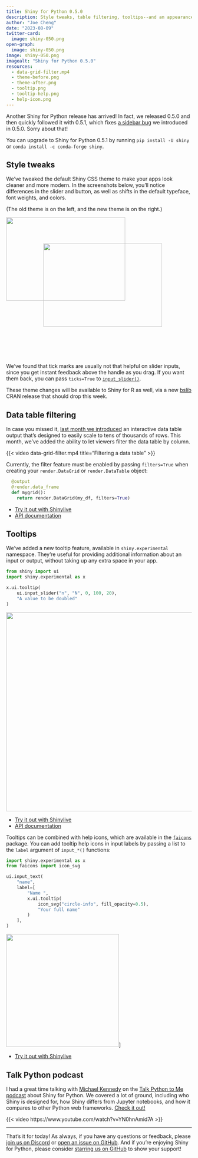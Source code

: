 ```yaml
---
title: Shiny for Python 0.5.0
description: Style tweaks, table filtering, tooltips--and an appearance on the Talk Python podcast!
author: "Joe Cheng"
date: "2023-08-09"
twitter-card:
  image: shiny-050.png
open-graph:
  image: shiny-050.png
image: shiny-050.png
imagealt: "Shiny for Python 0.5.0"
resources:
  - data-grid-filter.mp4
  - theme-before.png
  - theme-after.png
  - tooltip.png
  - tooltip-help.png
  - help-icon.png
---
```


Another Shiny for Python release has arrived! In fact, we released 0.5.0 and then quickly followed it with 0.5.1, which fixes [a sidebar bug](https://github.com/posit-dev/py-shiny/issues/666) we introduced in 0.5.0. Sorry about that!

You can upgrade to Shiny for Python 0.5.1 by running `pip install -U shiny` or `conda install -c conda-forge shiny`.

## Style tweaks

We've tweaked the default Shiny CSS theme to make your apps look cleaner and more modern. In the screenshots below, you'll notice differences in the slider and button, as well as shifts in the default typeface, font weights, and colors.

(The old theme is on the left, and the new theme is on the right.)

<style>
.sshot-caption {
  display: none;
  margin: 1em 0;
  font-size: 1.2em;
}
#after-caption {
  text-align: right;
}
#theme-comparison {
  position: relative;
  padding-bottom: 70%;
  margin-bottom: 3em;
}
#theme-before {
  position: absolute;
  top: 0;
  left: 0;
  width: 80%;
  height: auto;
}
#theme-after {
  position: absolute;
  bottom: 0;
  right: 0;
  width: 80%;
  height: auto;
}
</style>

<div id="before-caption" class="sshot-caption">(old theme)</div>

:::{.column-page #theme-comparison}

![](theme-before.png){fig-alt="App with old sidebar" .border .shadow-lg #theme-before}
![](theme-after.png){fig-alt="App with old sidebar" .border .shadow-lg #theme-after}

:::

<div id="after-caption" class="sshot-caption">(new theme)</div>

We've found that tick marks are usually not that helpful on slider inputs, since you get instant feedback above the handle as you drag. If you want them back, you can pass `ticks=True` to [`input_slider()`](https://shypy-test-center.netlify.app/py/api/ui.input_slider.html).

These theme changes will be available to Shiny for R as well, via a new [bslib](https://rstudio.github.io/bslib/) CRAN release that should drop this week.

## Data table filtering

In case you missed it, [last month we introduced](../shiny-python-0.4.0/) an interactive data table output that's designed to easily scale to tens of thousands of rows. This month, we've added the ability to let viewers filter the data table by column.

{{< video data-grid-filter.mp4
    title="Filtering a data table"
>}}

Currently, the filter feature must be enabled by passing `filters=True` when creating your `render.DataGrid` or `render.DataTable` object:

```python
  @output
  @render.data_frame
  def mygrid():
    return render.DataGrid(my_df, filters=True)
```

- [Try it out with Shinylive](https://shinylive.io/py/examples/#data-frame-grid)
- [API documentation](https://shypy-test-center.netlify.app/py/api/render.DataGrid.html)

## Tooltips

We've added a new tooltip feature, available in `shiny.experimental` namespace. They're useful for providing additional information about an input or output, without taking up any extra space in your app.

```python
from shiny import ui
import shiny.experimental as x

x.ui.tooltip(
    ui.input_slider("n", "N", 0, 100, 20),
    "A value to be doubled"
)
```

![](tooltip.png){fig-alt="A mouse moving over a slider input, causing a tooltip to appear" width="540px"}

- [Try it out with Shinylive](https://shinylive.io/py/editor/#code=NobwRAdghgtgpmAXGKAHVA6VBPMAaMAYwHsIAXOcpMAMwCdiYACAZwAsBLCbJjmVYnTJMAgujxM6lACZw6EgK4cAOhD4ChrTtwxwAHqjl9KZKABsmUFkz2rVaVAH0lTALxMlWKAHM4jmmZK0gAUqkzhNhieZMTEZmQcqKEQEakeHBhcqApkjixmHLJ0oZDK+ExlAHJlEgAMEgCMtfVMAEy1AJR4YWnhZSJMAG7mCnBMMUwARmPSxAqTZnDSNT3hXavpGHNk2bkUermDcpNQCTAlZAdl6xAddhCqsjSsckfFWTkS27sSLHAsLA4pA6iA2AAFvjlwVIIEUMPsyBsnuMDsEQRtUlIyAo6CkaGUIAAqVq8awgD5kDAQNFMQltAC+ZXu9nQblE6GCDmcHF+rzkdwgYHpAF0gA)
- [API documentation](https://shypy-test-center.netlify.app/py/api/ExTooltip.html)

Tooltips can be combined with help icons, which are available in the [`faicons`](https://pypi.org/project/faicons/) package. You can add tooltip help icons in input labels by passing a list to the `label` argument of `input_*()` functions:

```python
import shiny.experimental as x
from faicons import icon_svg

ui.input_text(
    "name",
    label=[
        "Name ",
        x.ui.tooltip(
            icon_svg("circle-info", fill_opacity=0.5),
            "Your full name"
        )
    ],
)
```

![](tooltip-help.png){fig-alt="A mouse moving over a help icon in an input label, causing a tooltip to appear" width="306px"}]

- [Try it out with Shinylive](https://shinylive.io/py/editor/#code=NobwRAdghgtgpmAXGKAHVA6VBPMAaMAYwHsIAXOcpMAMwCdiYACAZwAsBLCbJjmVYnTJMAgujxMArhwA6EPgKGtO3DHAAeqOHT6UyUADZMoLJurn1GTGlA4kIphYOF3SAfRYA3AOZy5aVDdpJgBeKQ4sKG84NxoDaQATAAo5JjTwjC5USTI3CnUyFIh0kqYZSFg4crxU0rSDKAAjOAMQ4Fq6kvKAOUqy-A7OtPUMaQwyYmIDMg5UJNcIDx8Uog46QgM4AFouGmJq6w4DAzdiVChCDjJsEIAGDABWAEoJcoBNYkk6a0ljpmh4OUXoMSgBdGrFdJPOTQiD+dChUToJIBIIcCTdUhwJ5gAC+oKAA)

## Talk Python podcast

I had a great time talking with [Michael Kennedy](https://mkennedy.codes/) on the [Talk Python to Me podcast](https://talkpython.fm/episodes/show/424/shiny-for-python) about Shiny for Python. We covered a lot of ground, including who Shiny is designed for, how Shiny differs from Jupyter notebooks, and how it compares to other Python web frameworks. [Check it out!](https://talkpython.fm/episodes/show/424/shiny-for-python)

{{< video https://www.youtube.com/watch?v=YN0hnAmid7A >}}

---

That's it for today! As always, if you have any questions or feedback, please [join us on Discord](https://discord.gg/yMGCamUMnS) or [open an issue on GitHub](https://github.com/posit-dev/py-shiny/issues/new). And if you're enjoying Shiny for Python, please consider [starring us on GitHub](https://github.com/posit-dev/py-shiny) to show your support!